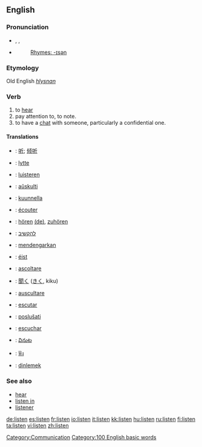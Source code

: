 {{COW}}
==English==

===Pronunciation===
*{{AHD|lĭs'ən}}, {{IPA|/ˈlɪsən/}}, {{SAMPA|/"lIs@n/}}
*{{audio|en-us-listen.ogg|Audio (US)}}
*:[[Rhymes:English:-ɪsən|Rhymes: -ɪsən]]

===Etymology===
Old English ''[[hlysnan]]''

=== Verb ===
{{en-verb}}
# to [[hear]]
# pay attention to, to note.
# to have a [[chat]] with someone, particularly a confidential one.

==== Translations ====
{{COW trans}}
{{checktrans}}
{{top}}
*{{ttbc|Chinese}}: [[听]]; [[倾听]]
*{{ttbc|Danish}}: [[lytte]]
*{{ttbc|Dutch}}: [[luisteren]]
*{{ttbc|Esperanto}}: [[aŭskulti]]
*{{ttbc|Finnish}}: [[kuunnella]]
*{{ttbc|French}}: [[écouter]]
*{{ttbc|German}}: [[hören]] [[:de:hören|(de)]], [[zuhören]]
*{{ttbc|Hebrew}}: [[להקשיב]]
*{{ttbc|Indonesian}}: [[dengar|mendengarkan]]
{{mid}}
*{{ttbc|Irish}}: [[éist]]
*{{ttbc|Italian}}: [[ascoltare]]
*{{ttbc|Japanese}}: [[聞く]] ([[きく]], kiku)
*{{ttbc|Latin}}: [[auscultare]]
*{{ttbc|Portuguese}}: [[escutar]]
*{{ttbc|Slovene}}: [[poslušati]]
*{{ttbc|Spanish}}: [[escuchar]]
*{{ttbc|Telugu}}: [[వినుట]]
*{{ttbc|Thai}}: [[ฟัง]]
*{{ttbc|Turkish}}: [[dinlemek]]
{{bottom}}

===See also===
*[[hear]]
*[[listen in]]
*[[listener]]

[[Category:Communication]]
[[Category:100 English basic words]]

[[de:listen]]
[[es:listen]]
[[fr:listen]]
[[io:listen]]
[[it:listen]]
[[kk:listen]]
[[hu:listen]]
[[ru:listen]]
[[fi:listen]]
[[ta:listen]]
[[vi:listen]]
[[zh:listen]]